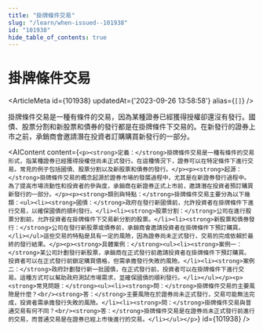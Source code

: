 ```yaml
---
title: "掛牌條件交易"
slug: "/learn/when-issued--101938"
id: "101938"
hide_table_of_contents: true
---
```



# 掛牌條件交易

<ArticleMeta id={101938} updatedAt={'2023-09-26 13:58:58'} alias={`[]`} />
<div className='border-solid border-b border-t-0 my-4 border-[var(--ifm-color-gray-300)]' />

掛牌條件交易是一種有條件的交易，因為某種證券已經獲得授權卻還沒有發行。國債、股票分割和新股票和債券的發行都是在掛牌條件下交易的。在新發行的證券上市之前，承銷商會邀請潛在投資者訂購購買新發行的一部分。

<AIContent content={`<p><strong>定義：</strong>掛牌條件交易是一種有條件的交易形式，指某種證券已經獲得授權但尚未正式發行。在這種情況下，證券可以在特定條件下進行交易。常見的例子包括國債、股票分割以及新股票和債券的發行。</p><p><strong>起源：</strong>掛牌條件交易的概念起源於證券市場的發展過程中，尤其是在新證券發行過程中。為了提高市場流動性和投資者的參與度，承銷商在新證券正式上市前，邀請潛在投資者預訂購買新發行的一部分。</p><p><strong>類別與特點：</strong>掛牌條件交易主要分為以下幾類：<ul><li><strong>國債：</strong>政府在發行新國債前，允許投資者在掛牌條件下進行交易，以確保國債的順利發行。</li><li><strong>股票分割：</strong>公司在進行股票分割前，允許投資者在掛牌條件下交易新分割的股票。</li><li><strong>新股票和債券發行：</strong>公司在發行新股票或債券前，承銷商會邀請投資者在掛牌條件下預訂購買。</li></ul>這些交易的特點是具有一定的風險，因為證券尚未正式發行，交易的完成依賴於最終的發行結果。</p><p><strong>具體案例：</strong><ul><li><strong>案例一：</strong>某公司計劃發行新股票，承銷商在正式發行前邀請投資者在掛牌條件下預訂購買。投資者可以在正式發行前鎖定購買價格，但需承擔發行失敗的風險。</li><li><strong>案例二：</strong>政府計劃發行新一批國債，在正式發行前，投資者可以在掛牌條件下進行交易。這種方式可以幫助政府測試市場需求，並確保國債的順利發行。</li></ul></p><p><strong>常見問題：</strong><ul><li><strong>問：</strong>掛牌條件交易的主要風險是什麼？<br/><strong>答：</strong>主要風險在於證券尚未正式發行，交易可能無法完成，投資者需承擔發行失敗的風險。</li><li><strong>問：</strong>掛牌條件交易與普通交易有何不同？<br/><strong>答：</strong>掛牌條件交易是在證券尚未正式發行前進行的交易，而普通交易是在證券已經上市後進行的交易。</li></ul></p>`} id={101938} />
